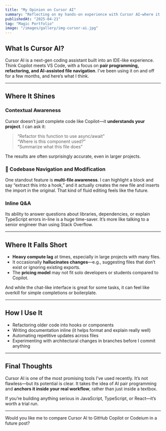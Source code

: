 ```yaml
---
title: "My Opinion on Cursor AI"
summary: "Reflecting on my hands-on experience with Cursor AI—where it shines, where it struggles, and why I keep using it."
publishedAt: "2025-04-21"
tag: "Magic Portfolio"
image: "/images/gallery/img-cursor-ai.jpg"
---
```


## What Is Cursor AI?

Cursor AI is a next-gen coding assistant built into an IDE-like experience. Think Copilot meets VS Code, with a focus on **pair programming, refactoring, and AI-assisted file navigation**. I’ve been using it on and off for a few months, and here’s what I think.

---

## Where It Shines 

###  Contextual Awareness

Cursor doesn’t just complete code like Copilot—it **understands your project**. I can ask it:
> “Refactor this function to use async/await”  
> “Where is this component used?”  
> “Summarize what this file does”

The results are often surprisingly accurate, even in larger projects.

### 🔧 Codebase Navigation and Modification

One standout feature is **multi-file awareness**. I can highlight a block and say “extract this into a hook,” and it actually creates the new file and inserts the import in the original. That kind of fluid editing feels like the future.

###  Inline Q&A

Its ability to answer questions about libraries, dependencies, or explain TypeScript errors in-line is a huge time-saver. It’s more like talking to a senior engineer than using Stack Overflow.

---

## Where It Falls Short 

- **Heavy compute lag** at times, especially in large projects with many files.
- It occasionally **hallucinates changes**—e.g., suggesting files that don’t exist or ignoring existing exports.
- The **pricing model** may not fit solo developers or students compared to Copilot.

And while the chat-like interface is great for some tasks, it can feel like overkill for simple completions or boilerplate.

---

## How I Use It

- Refactoring older code into hooks or components
- Writing documentation inline (it helps format and explain really well)
- Automating repetitive updates across files
- Experimenting with architectural changes in branches before I commit anything

---

## Final Thoughts

Cursor AI is one of the most promising tools I’ve used recently. It’s not flawless—but its potential is clear. It takes the idea of AI pair programming and **anchors it inside your real workflow**, rather than just inside a textbox.

If you’re building anything serious in JavaScript, TypeScript, or React—it’s worth a trial run.

---

Would you like me to compare Cursor AI to GitHub Copilot or Codeium in a future post?
